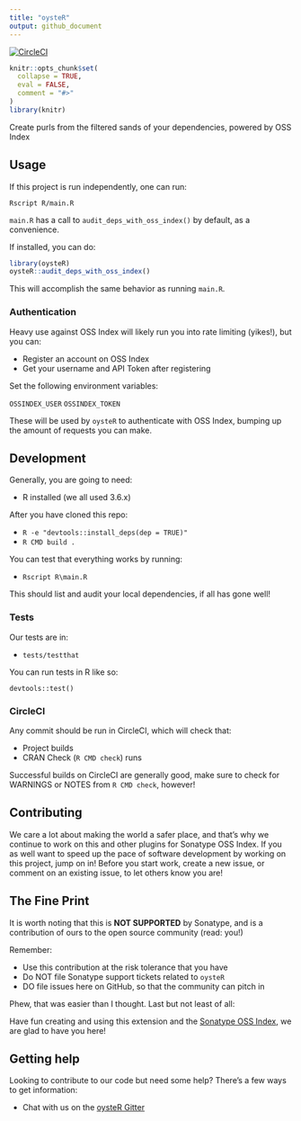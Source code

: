 ```yaml
--- 
title: "oysteR"
output: github_document
---
```


<!-- README.md is generated from README.Rmd. Please edit that file -->

[![CircleCI](https://circleci.com/gh/sonatype-nexus-community/oysteR.svg?style=svg)](https://circleci.com/gh/sonatype-nexus-community/oysteR)

```r
knitr::opts_chunk$set(
  collapse = TRUE,
  eval = FALSE,
  comment = "#>"
)
library(knitr)
```

Create purls from the filtered sands of your dependencies, powered by OSS Index

## Usage

If this project is run independently, one can run:

`Rscript R/main.R`

`main.R` has a call to `audit_deps_with_oss_index()` by default, as a convenience.

If installed, you can do:

```r 
library(oysteR)
oysteR::audit_deps_with_oss_index()
```

This will accomplish the same behavior as running `main.R`.

### Authentication

Heavy use against OSS Index will likely run you into rate limiting (yikes!), but you can:

- Register an account on OSS Index
- Get your username and API Token after registering

Set the following environment variables:

`OSSINDEX_USER`
`OSSINDEX_TOKEN`

These will be used by `oysteR` to authenticate with OSS Index, bumping up the amount of requests you can make.

## Development

Generally, you are going to need:

- R installed (we all used 3.6.x)

After you have cloned this repo:

- `R -e "devtools::install_deps(dep = TRUE)"`
- `R CMD build .`

You can test that everything works by running:

- `Rscript R\main.R`

This should list and audit your local dependencies, if all has gone well!

### Tests

Our tests are in:

- `tests/testthat`

You can run tests in R like so:

`devtools::test()`

### CircleCI

Any commit should be run in CircleCI, which will check that:

- Project builds
- CRAN Check (`R CMD check`) runs

Successful builds on CircleCI are generally good, make sure to check for WARNINGS or NOTES from `R CMD check`, however!

## Contributing

We care a lot about making the world a safer place, and that's why we continue to work on this and other plugins for Sonatype OSS Index. If you as well want to speed up the pace of software development by working on this project, jump on in! Before you start work, create a new issue, or comment on an existing issue, to let others know you are!

## The Fine Print

It is worth noting that this is **NOT SUPPORTED** by Sonatype, and is a contribution of ours
to the open source community (read: you!)

Remember:

- Use this contribution at the risk tolerance that you have
- Do NOT file Sonatype support tickets related to `oysteR`
- DO file issues here on GitHub, so that the community can pitch in

Phew, that was easier than I thought. Last but not least of all:

Have fun creating and using this extension and the [Sonatype OSS Index](https://ossindex.sonatype.org/), we are glad to have you here!

## Getting help

Looking to contribute to our code but need some help? There's a few ways to get information:

- Chat with us on the [oysteR Gitter](https://gitter.im/sonatype-nexus-community/oysteR)
